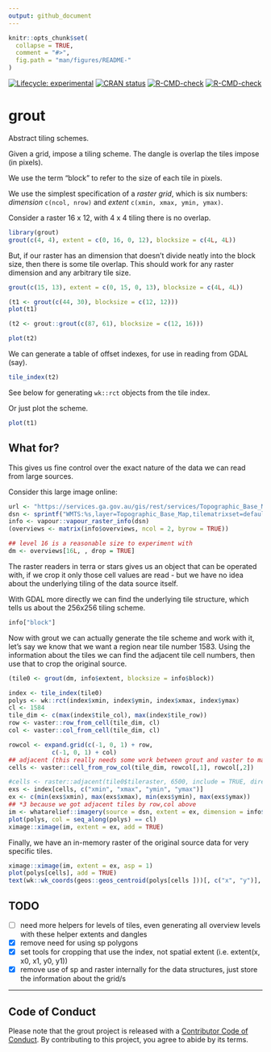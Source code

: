 ```yaml
---
output: github_document
---
```



<!-- README.md is generated from README.Rmd. Please edit that file -->

```r
knitr::opts_chunk$set(
  collapse = TRUE,
  comment = "#>",
  fig.path = "man/figures/README-"
)
```

<!-- badges: start -->
[![Lifecycle: experimental](https://img.shields.io/badge/lifecycle-experimental-orange.svg)](https://www.tidyverse.org/lifecycle/#experimental)
[![CRAN status](https://www.r-pkg.org/badges/version/grout)](https://CRAN.R-project.org/package=grout)
[![R-CMD-check](https://github.com/hypertidy/grout/workflows/R-CMD-check/badge.svg)](https://github.com/hypertidy/grout/actions)
[![R-CMD-check](https://github.com/hypertidy/grout/actions/workflows/R-CMD-check.yaml/badge.svg)](https://github.com/hypertidy/grout/actions/workflows/R-CMD-check.yaml)
<!-- badges: end -->
  
# grout

Abstract tiling schemes. 

Given a grid, impose a tiling scheme. The dangle is overlap the tiles impose (in pixels). 

We use the term "block" to refer to the size of each tile in pixels. 

We use the simplest specification of a *raster grid*, which is six numbers: *dimension* `c(ncol, nrow)` and *extent* `c(xmin, xmax, ymin, ymax)`. 

Consider a raster 16 x 12, with 4 x 4 tiling there is no overlap. 

```r
library(grout)
grout(c(4, 4), extent = c(0, 16, 0, 12), blocksize = c(4L, 4L))

```

But, if our raster has an dimension that doesn't divide neatly into the block size, 
then there is some tile overlap. This should work for any raster dimension and any arbitrary tile size. 


```r
grout(c(15, 13), extent = c(0, 15, 0, 13), blocksize = c(4L, 4L))

```


```r
(t1 <- grout(c(44, 30), blocksize = c(12, 12)))
plot(t1)

(t2 <- grout::grout(c(87, 61), blocksize = c(12, 16)))

plot(t2)
```

We can generate a table of offset indexes, for use in reading from GDAL (say). 

```r
tile_index(t2)
```

See below for generating `wk::rct` objects from the tile index. 


Or just plot the scheme. 

```r
plot(t1)
```

## What for? 

This gives us fine control over the exact nature of the data we can read from large sources. 

Consider this large image online: 

```r
url <- "https://services.ga.gov.au/gis/rest/services/Topographic_Base_Map/MapServer/WMTS/1.0.0/WMTSCapabilities.xml,layer=Topographic_Base_Map,tilematrixset=default028mm"
dsn <- sprintf("WMTS:%s,layer=Topographic_Base_Map,tilematrixset=default028mm", url)
info <- vapour::vapour_raster_info(dsn)
(overviews <- matrix(info$overviews, ncol = 2, byrow = TRUE))

## level 16 is a reasonable size to experiment with
dm <- overviews[16L, , drop = TRUE]

```

The raster readers in terra or stars gives us an object that can be operated with, if we crop it only those 
cell values are read - but we have no idea about the underlying tiling of the data source itself. 

With GDAL more directly we can find the underlying tile structure, which tells us about the 256x256 tiling
scheme. 

```r
info["block"]
```

Now with grout we can actually generate the tile scheme and work with it, let's say we know that we want a region near tile number 1583. Using the information about the tiles we can find the adjacent tile cell numbers, then use that to crop the original source. 


```r
(tile0 <- grout(dm, info$extent, blocksize = info$block))

index <- tile_index(tile0)
polys <- wk::rct(index$xmin, index$ymin, index$xmax, index$ymax)
cl <- 1584
tile_dim <- c(max(index$tile_col), max(index$tile_row))
row <- vaster::row_from_cell(tile_dim, cl)
col <- vaster::col_from_cell(tile_dim, cl)

rowcol <- expand.grid(c(-1, 0, 1) + row, 
            c(-1, 0, 1) + col)
## adjacent (this really needs some work between grout and vaster to make it obvious and easy)
cells <- vaster::cell_from_row_col(tile_dim, rowcol[,1], rowcol[,2])

#cells <- raster::adjacent(tile0$tileraster, 6500, include = TRUE, directions = 8)[, "to"]
exs <- index[cells, c("xmin", "xmax", "ymin", "ymax")]
ex <- c(min(exs$xmin), max(exs$xmax), min(exs$ymin), max(exs$ymax))
## *3 because we got adjacent tiles by row,col above
im <- whatarelief::imagery(source = dsn, extent = ex, dimension = info$block * 3, projection = info$projection)
plot(polys, col = seq_along(polys) == cl)
ximage::ximage(im, extent = ex, add = TRUE)


```

Finally, we have an in-memory raster of the original source data for very specific tiles. 

```r
ximage::ximage(im, extent = ex, asp = 1)
plot(polys[cells], add = TRUE)
text(wk::wk_coords(geos::geos_centroid(polys[cells ]))[, c("x", "y")], lab = cells, col = "firebrick", cex = 1.5)
```

## TODO

- [ ] need more helpers for levels of tiles, even generating all overview levels with these helper extents and dangles
- [x] remove need for using sp polygons
- [x] set tools for cropping that use the index, not spatial extent (i.e. extent(x, x0, x1, y0, y1))
- [x] remove use of sp and raster internally for the data structures, just store the information about the grid/s


---


## Code of Conduct
  
Please note that the grout project is released with a [Contributor Code of Conduct](https://contributor-covenant.org/version/2/0/CODE_OF_CONDUCT.html). By contributing to this project, you agree to abide by its terms.
